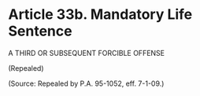 # Article 33b. Mandatory Life Sentence {.unnumbered}

<p>A THIRD OR SUBSEQUENT FORCIBLE OFFENSE</p><p>(Repealed)</p><p>(Source: Repealed by P.A. 95-1052, eff. 7-1-09.)</p>